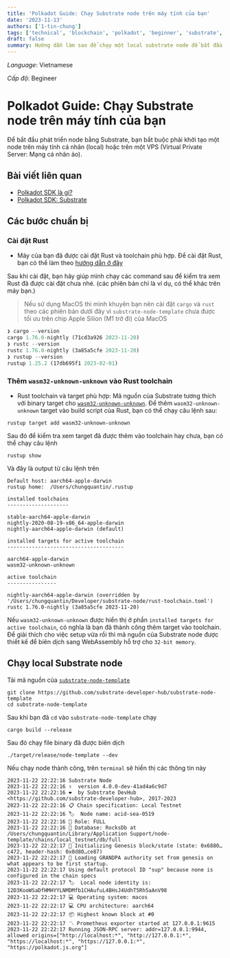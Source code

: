 ```yaml
---
title: 'Polkadot Guide: Chạy Substrate node trên máy tính của bạn'
date: '2023-11-13'
authors: ['1-tin-chung']
tags: ['technical', 'blockchain', 'polkadot', 'beginner', 'substrate', 'lang-vn']
draft: false
summary: Hướng dẫn làm sao để chạy một local substrate node để bắt đầu phát triển một solochain hoặc blockchain trong hệ sinh thái của Polkadot
---
```


_Language_: Vietnamese

_Cấp độ_: Begineer

# Polkadot Guide: Chạy Substrate node trên máy tính của bạn

Để bắt đầu phát triển node bằng Substrate, bạn bắt buộc phải khởi tạo một node trên máy tính cá nhân (local) hoặc trên một VPS (Virtual Private Server: Mạng cá nhân ảo).

## Bài viết liên quan

- [Polkadot SDK là gì?](https://openguild.wtf/blog/polkadot/polkadot-sdk-la-gi)
- [Polkadot SDK: Substrate](https://openguild.wtf/blog/polkadot/polkadot-sdk-substrate)

## Các bước chuẩn bị

### Cài đặt Rust

- Máy của bạn đã được cài đặt Rust và toolchain phù hợp. Để cài đặt Rust, bạn có thể làm theo [hướng dẫn ở đây](https://www.rust-lang.org/tools/install)

Sau khi cài đặt, bạn hãy giúp mình chạy các command sau để kiểm tra xem Rust đã được cài đặt chưa nhé. (các phiên bản chỉ là ví dụ, có thể khác trên máy bạn.)

> Nếu sử dụng MacOS thì mình khuyên bạn nên cài đặt `cargo` và `rust` theo các phiên bản dưới đây vì `substrate-node-template` chưa được tối ưu trên chip Apple Silion (M1 trở đi) của MacOS

```rust
❯ cargo --version
cargo 1.76.0-nightly (71cd3a926 2023-11-20)
❯ rustc --version
rustc 1.76.0-nightly (3a85a5cfe 2023-11-20)
❯ rustup --version
rustup 1.25.2 (17db695f1 2023-02-01)
```

### Thêm `wasm32-unknown-unknown` vào Rust toolchain

- Rust toolchain và target phù hợp: Mã nguồn của Substrate tương thích với binary target cho [`wasm32-unknown-unknown`](https://doc.rust-lang.org/rustc/platform-support/wasm64-unknown-unknown.html). Để thêm `wasm32-unknown-unknown` target vào build script của Rust, bạn có thể chạy câu lệnh sau:

```shell
rustup target add wasm32-unknown-unknown
```

Sau đó để kiểm tra xem target đã được thêm vào toolchain hay chưa, bạn có thể chạy câu lệnh

```shell
rustup show
```

Và đây là output từ câu lệnh trên

```shell
Default host: aarch64-apple-darwin
rustup home:  /Users/chungquantin/.rustup

installed toolchains
--------------------

stable-aarch64-apple-darwin
nightly-2020-08-19-x86_64-apple-darwin
nightly-aarch64-apple-darwin (default)

installed targets for active toolchain
--------------------------------------

aarch64-apple-darwin
wasm32-unknown-unknown

active toolchain
----------------

nightly-aarch64-apple-darwin (overridden by '/Users/chungquantin/Developer/substrate-node/rust-toolchain.toml')
rustc 1.76.0-nightly (3a85a5cfe 2023-11-20)
```

Nếu `wasm32-unknown-unknown` được hiển thị ở phần `installed targets for active toolchain`, có nghĩa là bạn đã thành công thêm target vào toolchain. Để giải thích cho việc setup vừa rồi thì mã nguồn của Substrate node được thiết kế để biên dịch sang WebAssembly hỗ trợ cho `32-bit memory`.

## Chạy local Substrate node

Tải mã nguồn của [`substrate-node-template`](https://github.com/substrate-developer-hub/substrate-node-template)

```
git clone https://github.com/substrate-developer-hub/substrate-node-template
cd substrate-node-template
```

Sau khi bạn đã `cd` vào `substrate-node-template` chạy

```
cargo build --release
```

Sau đó chạy file binary đã được biên dịch

```
./target/release/node-template --dev
```

Nếu chạy node thành công, trên `terminal` sẽ hiển thị các thông tin này

```
2023-11-22 22:22:16 Substrate Node
2023-11-22 22:22:16 ✌️  version 4.0.0-dev-41ad4a6c9d7
2023-11-22 22:22:16 ❤️  by Substrate DevHub <https://github.com/substrate-developer-hub>, 2017-2023
2023-11-22 22:22:16 📋 Chain specification: Local Testnet
2023-11-22 22:22:16 🏷  Node name: acid-sea-0519
2023-11-22 22:22:16 👤 Role: FULL
2023-11-22 22:22:16 💾 Database: RocksDb at /Users/chungquantin/Library/Application Support/node-template/chains/local_testnet/db/full
2023-11-22 22:22:17 🔨 Initializing Genesis block/state (state: 0x6880…c472, header-hash: 0x0d80…ce87)
2023-11-22 22:22:17 👴 Loading GRANDPA authority set from genesis on what appears to be first startup.
2023-11-22 22:22:17 Using default protocol ID "sup" because none is configured in the chain specs
2023-11-22 22:22:17 🏷  Local node identity is: 12D3KooWSaDfHMHYYLNMDMfb1CHAufuL4BHsJ4UdhT5Rh5aAnV98
2023-11-22 22:22:17 💻 Operating system: macos
2023-11-22 22:22:17 💻 CPU architecture: aarch64
2023-11-22 22:22:17 📦 Highest known block at #0
2023-11-22 22:22:17 〽️ Prometheus exporter started at 127.0.0.1:9615
2023-11-22 22:22:17 Running JSON-RPC server: addr=127.0.0.1:9944, allowed origins=["http://localhost:*", "http://127.0.0.1:*", "https://localhost:*", "https://127.0.0.1:*", "https://polkadot.js.org"]
```
